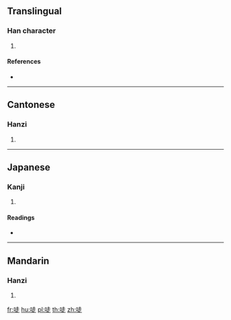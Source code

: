 {{character info/new}}
==Translingual==

===Han character===
{{Han char|rn=30|rad=口|as=07|sn=10|four=64081|canj=RGYO|ids=⿰口走}}

# {{defn|Han|sort=口07}}

====References====
* {{Han ref|kx=0193.051|dkj=03745|hdz=10624.170|uh=5517|ud=21783|bh=D0F2|bd=53490}}

----

==Cantonese==

===Hanzi===
{{yue-hanzi|jyut=[[dau1]], [[dau2]]|y=dau1, dau2}}

# {{defn|lang=yue|sort=口07}}

----

==Japanese==

===Kanji===
{{ja-kanji|grade=|rs=口07}}

# {{defn|lang=ja|sort=口07}}

====Readings====
* {{ja-readings|on=[[とう]] (tō)|kun=[[これ]] (kore), [[や]] (ya)}}

----

==Mandarin==

===Hanzi===
{{cmn-hanzi|pin=[[dōu]] ([[dou1]])|wg=tou<sup>1</sup>}}

# {{defn|lang=cmn|sort=口07}}

[[fr:唗]]
[[hu:唗]]
[[pl:唗]]
[[th:唗]]
[[zh:唗]]
